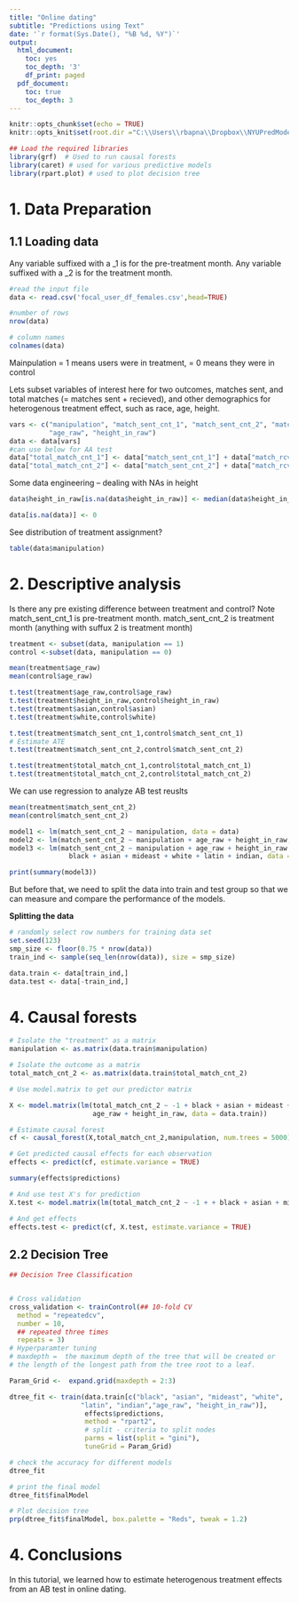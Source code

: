 ---
title: "Online dating"
subtitle: "Predictions using Text"
date: '`r format(Sys.Date(), "%B %d, %Y")`'
output:
  html_document:
    toc: yes
    toc_depth: '3'
    df_print: paged
  pdf_document:
    toc: true
    toc_depth: 3
---

\newpage

```{r setup, include=FALSE}
knitr::opts_chunk$set(echo = TRUE)
knitr::opts_knit$set(root.dir ="C:\\Users\\rbapna\\Dropbox\\NYUPredModelingCourse\\labs\\Lab15 - HTE-CausalForest")

```


```{r, warning=FALSE, message=FALSE}
## Load the required libraries
library(grf)  # Used to run causal forests
library(caret) # used for various predictive models
library(rpart.plot) # used to plot decision tree

```

# 1. Data Preparation

## 1.1 Loading data 

Any variable suffixed with a _1 is for the pre-treatment month.
Any variable suffixed with a _2 is for the treatment month. 


```{r, warning=FALSE, message=FALSE}
#read the input file
data <- read.csv('focal_user_df_females.csv',head=TRUE)

#number of rows
nrow(data)

# column names
colnames(data)
```


Mainpulation = 1 means users were in treatment, = 0 means they were in control

Lets subset variables of interest here for two outcomes, matches sent, and total matches (= matches sent + recieved), and other demographics for heterogenous treatment effect, such as race, age, height.

```{r, warning=FALSE, message=FALSE}
vars <- c("manipulation", "match_sent_cnt_1", "match_sent_cnt_2", "match_rcvd_cnt_1", "match_rcvd_cnt_2", "black", "asian", "mideast", "white", "latin", "indian",
          "age_raw", "height_in_raw")
data <- data[vars]
#can use below for AA test
data["total_match_cnt_1"] <- data["match_sent_cnt_1"] + data["match_rcvd_cnt_1"]
data["total_match_cnt_2"] <- data["match_sent_cnt_2"] + data["match_rcvd_cnt_2"]

```

Some data engineering -- dealing with NAs in height
```{r, warning=FALSE, message=FALSE}
data$height_in_raw[is.na(data$height_in_raw)] <- median(data$height_in_raw, na.rm = T)

data[is.na(data)] <- 0
```

See distribution of treatment assignment?


```{r, warning=FALSE, message=FALSE}
table(data$manipulation)

```


# 2. Descriptive analysis 
Is there any pre existing difference between treatment and control?
Note match_sent_cnt_1 is pre-treatment month.
match_sent_cnt_2 is treatment month (anything with suffux 2 is treatment month)


```{r, warning=FALSE, message=FALSE}

treatment <- subset(data, manipulation == 1)
control <-subset(data, manipulation == 0)

mean(treatment$age_raw)
mean(control$age_raw)

t.test(treatment$age_raw,control$age_raw)
t.test(treatment$height_in_raw,control$height_in_raw)
t.test(treatment$asian,control$asian)
t.test(treatment$white,control$white)

t.test(treatment$match_sent_cnt_1,control$match_sent_cnt_1)
# Estimate ATE
t.test(treatment$match_sent_cnt_2,control$match_sent_cnt_2)

t.test(treatment$total_match_cnt_1,control$total_match_cnt_1)
t.test(treatment$total_match_cnt_2,control$total_match_cnt_2)
```

We can use regression to analyze AB test reuslts

```{r, warning=FALSE, message=FALSE}

mean(treatment$match_sent_cnt_2)
mean(control$match_sent_cnt_2)

model1 <- lm(match_sent_cnt_2 ~ manipulation, data = data)
model2 <- lm(match_sent_cnt_2 ~ manipulation + age_raw + height_in_raw, data = data)
model3 <- lm(match_sent_cnt_2 ~ manipulation + age_raw + height_in_raw +
               black + asian + mideast + white + latin + indian, data = data)

print(summary(model3))
```

But before that, we need to split the data into train and test group so that we can measure and compare the performance of the models.

**Splitting the data**

```{r, warning=FALSE, message=FALSE}

# randomly select row numbers for training data set
set.seed(123)
smp_size <- floor(0.75 * nrow(data))
train_ind <- sample(seq_len(nrow(data)), size = smp_size)

data.train <- data[train_ind,]
data.test <- data[-train_ind,]

```


# 4. Causal forests

```{r }

# Isolate the "treatment" as a matrix
manipulation <- as.matrix(data.train$manipulation)

# Isolate the outcome as a matrix
total_match_cnt_2 <- as.matrix(data.train$total_match_cnt_2)

# Use model.matrix to get our predictor matrix

X <- model.matrix(lm(total_match_cnt_2 ~ -1 + black + asian + mideast + white + latin + indian +
                     age_raw + height_in_raw, data = data.train))

# Estimate causal forest
cf <- causal_forest(X,total_match_cnt_2,manipulation, num.trees = 5000)

```

```{r }

# Get predicted causal effects for each observation
effects <- predict(cf, estimate.variance = TRUE)

summary(effects$predictions)
```

```{r }

# And use test X's for prediction
X.test <- model.matrix(lm(total_match_cnt_2 ~ -1 + + black + asian + mideast + white + latin + indian + age_raw + height_in_raw, data = data.test))

# And get effects
effects.test <- predict(cf, X.test, estimate.variance = TRUE)


```

## 2.2 Decision Tree


```{r }

## Decision Tree Classification 


# Cross validation
cross_validation <- trainControl(## 10-fold CV
  method = "repeatedcv",
  number = 10,
  ## repeated three times
  repeats = 3)
# Hyperparamter tuning
# maxdepth =  the maximum depth of the tree that will be created or
# the length of the longest path from the tree root to a leaf.

Param_Grid <-  expand.grid(maxdepth = 2:3)

dtree_fit <- train(data.train[c("black", "asian", "mideast", "white", 
                  "latin", "indian","age_raw", "height_in_raw")],
                   effects$predictions, 
                   method = "rpart2",
                   # split - criteria to split nodes
                   parms = list(split = "gini"),
                   tuneGrid = Param_Grid)

# check the accuracy for different models
dtree_fit
```


```{r }
# print the final model
dtree_fit$finalModel

```


```{r }
# Plot decision tree
prp(dtree_fit$finalModel, box.palette = "Reds", tweak = 1.2)
```



# 4. Conclusions

In this tutorial, we learned how to estimate heterogenous treatment effects from an AB test in online dating.


